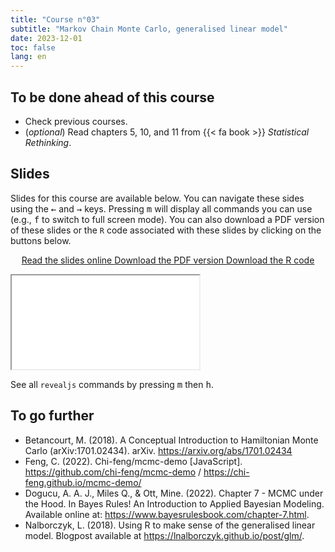 ```yaml
---
title: "Course n°03"
subtitle: "Markov Chain Monte Carlo, generalised linear model"
date: 2023-12-01
toc: false
lang: en
---
```


## To be done ahead of this course

- Check previous courses.
- (*optional*) Read chapters 5, 10, and 11 from {{< fa book >}} *Statistical Rethinking*.

## Slides

Slides for this course are available below. You can navigate these sides using the <kbd>←</kbd> and <kbd>→</kbd> keys. Pressing <kbd>m</kbd> will display all commands you can use (e.g., <kbd>f</kbd> to switch to full screen mode). You can also download a PDF version of these slides or the `R` code associated with these slides by clicking on the buttons below.

<p class="buttons" style="text-align:center;"><a class="btn btn-danger" target="_blank" href="../slides/html/course03.html"><i class="fa-solid fa-arrow-up-right-from-square"></i> Read the slides online </a> <a class="btn btn-danger" target="_blank" href="../slides/pdf/course03.pdf" role="button"><i class="fa-solid fa-file-pdf"></i> Download the PDF version </a> <a class="btn btn-danger" target="_blank" href="../slides/code/course03.R"><i class="fa-solid fa-code"></i> Download the R code </a> </p>

<div class="ratio ratio-16x9"> <iframe src="../slides/html/course03.html"></iframe> </div>

::: {.callout-tip}
See all `revealjs` commands by pressing <kbd>m</kbd> then <kbd>h</kbd>.
:::

## To go further

- Betancourt, M. (2018). A Conceptual Introduction to Hamiltonian Monte Carlo (arXiv:1701.02434). arXiv. <https://arxiv.org/abs/1701.02434>
- Feng, C. (2022). Chi-feng/mcmc-demo [JavaScript]. <https://github.com/chi-feng/mcmc-demo> / <https://chi-feng.github.io/mcmc-demo/>
- Dogucu, A. A. J., Miles Q., & Ott, Mine. (2022). Chapter 7 - MCMC under the Hood. In Bayes Rules! An Introduction to Applied Bayesian Modeling. Available online at: <https://www.bayesrulesbook.com/chapter-7.html>.
- Nalborczyk, L. (2018). Using R to make sense of the generalised linear model. Blogpost available at <https://lnalborczyk.github.io/post/glm/>.
